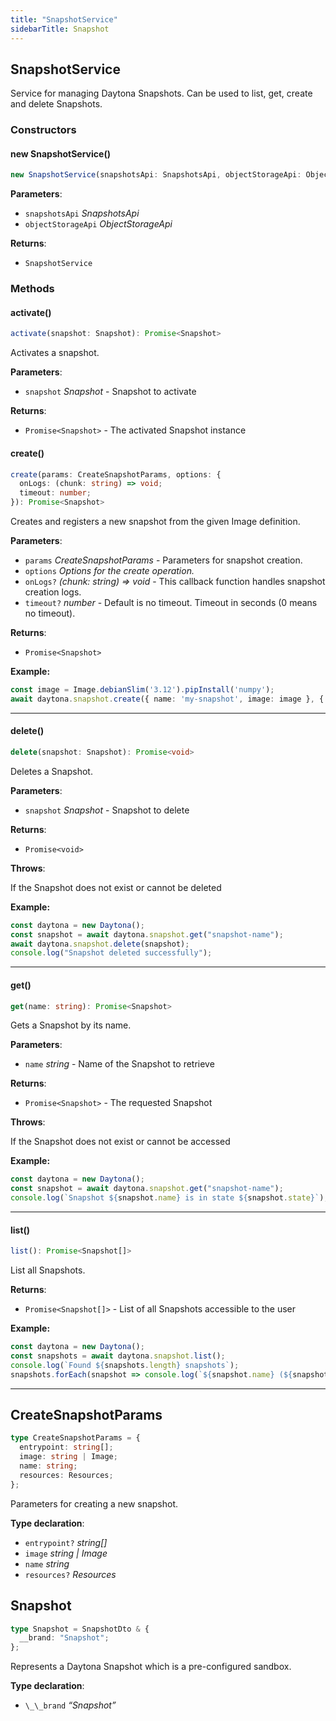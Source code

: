 ```yaml
---
title: "SnapshotService"
sidebarTitle: Snapshot
---
```


## SnapshotService

Service for managing Daytona Snapshots. Can be used to list, get, create and delete Snapshots.

### Constructors

#### new SnapshotService()

```ts
new SnapshotService(snapshotsApi: SnapshotsApi, objectStorageApi: ObjectStorageApi): SnapshotService
```

**Parameters**:

* `snapshotsApi` *SnapshotsApi*
* `objectStorageApi` *ObjectStorageApi*

**Returns**:

* `SnapshotService`

### Methods

#### activate()

```ts
activate(snapshot: Snapshot): Promise<Snapshot>
```

Activates a snapshot.

**Parameters**:

- `snapshot` *Snapshot* - Snapshot to activate

**Returns**:

- `Promise<Snapshot>` - The activated Snapshot instance

#### create()

```ts
create(params: CreateSnapshotParams, options: {
  onLogs: (chunk: string) => void;
  timeout: number;
}): Promise<Snapshot>
```

Creates and registers a new snapshot from the given Image definition.

**Parameters**:

* `params` *CreateSnapshotParams* - Parameters for snapshot creation.
* `options` *Options for the create operation.*
* `onLogs?` *(chunk: string) => void* - This callback function handles snapshot creation logs.
* `timeout?` *number* - Default is no timeout. Timeout in seconds (0 means no timeout).

**Returns**:

* `Promise<Snapshot>`

**Example:**

```ts
const image = Image.debianSlim('3.12').pipInstall('numpy');
await daytona.snapshot.create({ name: 'my-snapshot', image: image }, { onLogs: console.log });
```

***

#### delete()

```ts
delete(snapshot: Snapshot): Promise<void>
```

Deletes a Snapshot.

**Parameters**:

* `snapshot` *Snapshot* - Snapshot to delete

**Returns**:

* `Promise<void>`

**Throws**:

If the Snapshot does not exist or cannot be deleted

**Example:**

```ts
const daytona = new Daytona();
const snapshot = await daytona.snapshot.get("snapshot-name");
await daytona.snapshot.delete(snapshot);
console.log("Snapshot deleted successfully");
```

***

#### get()

```ts
get(name: string): Promise<Snapshot>
```

Gets a Snapshot by its name.

**Parameters**:

* `name` *string* - Name of the Snapshot to retrieve

**Returns**:

* `Promise<Snapshot>` - The requested Snapshot

**Throws**:

If the Snapshot does not exist or cannot be accessed

**Example:**

```ts
const daytona = new Daytona();
const snapshot = await daytona.snapshot.get("snapshot-name");
console.log(`Snapshot ${snapshot.name} is in state ${snapshot.state}`);
```

***

#### list()

```ts
list(): Promise<Snapshot[]>
```

List all Snapshots.

**Returns**:

* `Promise<Snapshot[]>` - List of all Snapshots accessible to the user

**Example:**

```ts
const daytona = new Daytona();
const snapshots = await daytona.snapshot.list();
console.log(`Found ${snapshots.length} snapshots`);
snapshots.forEach(snapshot => console.log(`${snapshot.name} (${snapshot.imageName})`));
```

***

## CreateSnapshotParams

```ts
type CreateSnapshotParams = {
  entrypoint: string[];
  image: string | Image;
  name: string;
  resources: Resources;
};
```

Parameters for creating a new snapshot.

**Type declaration**:

* `entrypoint?` *string\[]*
* `image` *string | Image*
* `name` *string*
* `resources?` *Resources*

## Snapshot

```ts
type Snapshot = SnapshotDto & {
  __brand: "Snapshot";
};
```

Represents a Daytona Snapshot which is a pre-configured sandbox.

**Type declaration**:

* `\_\_brand` *“Snapshot”*